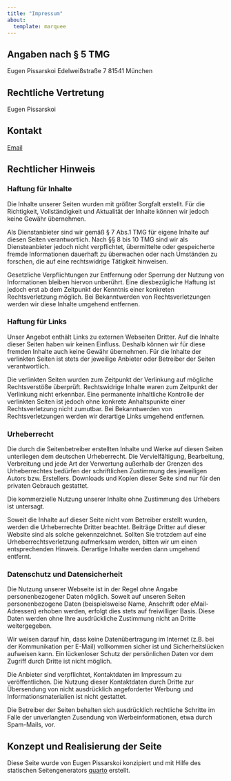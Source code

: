 ```yaml
---
title: "Impressum"
about:
  template: marquee
---
```



## Angaben nach § 5 TMG

Eugen Pissarskoi
Edelweißstraße 7
81541 München

## Rechtliche Vertretung

Eugen Pissarskoi

## Kontakt 

[Email](mailto:mail@eugenpissarskoi.de) 

## Rechtlicher Hinweis
### Haftung für Inhalte

Die Inhalte unserer Seiten wurden mit größter Sorgfalt erstellt. Für die Richtigkeit, Vollständigkeit und Aktualität der Inhalte können wir jedoch keine Gewähr übernehmen.

Als Dienstanbieter sind wir gemäß § 7 Abs.1 TMG für eigene Inhalte auf diesen Seiten verantwortlich. Nach §§ 8 bis 10 TMG sind wir als Diensteanbieter jedoch nicht verpflichtet, übermittelte oder gespeicherte fremde Informationen dauerhaft zu überwachen oder nach Umständen zu forschen, die auf eine rechtswidrige Tätigkeit hinweisen.

Gesetzliche Verpflichtungen zur Entfernung oder Sperrung der Nutzung von Informationen bleiben hiervon unberührt. Eine diesbezügliche Haftung ist jedoch erst ab dem Zeitpunkt der Kenntnis einer konkreten Rechtsverletzung möglich. Bei Bekanntwerden von Rechtsverletzungen werden wir diese Inhalte umgehend entfernen.

### Haftung für Links

Unser Angebot enthält Links zu externen Webseiten Dritter. Auf die Inhalte dieser Seiten haben wir keinen Einfluss. Deshalb können wir für diese fremden Inhalte auch keine Gewähr übernehmen. Für die Inhalte der verlinkten Seiten ist stets der jeweilige Anbieter oder Betreiber der Seiten verantwortlich.

Die verlinkten Seiten wurden zum Zeitpunkt der Verlinkung auf mögliche Rechtsverstöße überprüft. Rechtswidrige Inhalte waren zum Zeitpunkt der Verlinkung nicht erkennbar. Eine permanente inhaltliche Kontrolle der verlinkten Seiten ist jedoch ohne konkrete Anhaltspunkte einer Rechtsverletzung nicht zumutbar. Bei Bekanntwerden von Rechtsverletzungen werden wir derartige Links umgehend entfernen.

### Urheberrecht

Die durch die Seitenbetreiber erstellten Inhalte und Werke auf diesen Seiten unterliegen dem deutschen Urheberrecht. Die Vervielfältigung, Bearbeitung, Verbreitung und jede Art der Verwertung außerhalb der Grenzen des Urheberrechtes bedürfen der schriftlichen Zustimmung des jeweiligen Autors bzw. Erstellers. Downloads und Kopien dieser Seite sind nur für den privaten Gebrauch gestattet.

Die kommerzielle Nutzung unserer Inhalte ohne Zustimmung des Urhebers ist untersagt.

Soweit die Inhalte auf dieser Seite nicht vom Betreiber erstellt wurden, werden die Urheberrechte Dritter beachtet. Beiträge Dritter auf dieser Website sind als solche gekennzeichnet. Sollten Sie trotzdem auf eine Urheberrechtsverletzung aufmerksam werden, bitten wir um einen entsprechenden Hinweis. Derartige Inhalte werden dann umgehend entfernt.

### Datenschutz und Datensicherheit

Die Nutzung unserer Webseite ist in der Regel ohne Angabe personenbezogener Daten möglich. Soweit auf unseren Seiten personenbezogene Daten (beispielsweise Name, Anschrift oder eMail-Adressen) erhoben werden, erfolgt dies stets auf freiwilliger Basis. Diese Daten werden ohne Ihre ausdrückliche Zustimmung nicht an Dritte weitergegeben.

Wir weisen darauf hin, dass keine Datenübertragung im Internet (z.B. bei der Kommunikation per E-Mail) vollkommen sicher ist und Sicherheitslücken aufweisen kann. Ein lückenloser Schutz der persönlichen Daten vor dem Zugriff durch Dritte ist nicht möglich.

Die Anbieter sind verpflichtet, Kontaktdaten im Impressum zu veröffentlichen. Die Nutzung dieser Kontaktdaten durch Dritte zur Übersendung von nicht ausdrücklich angeforderter Werbung und Informationsmaterialien ist nicht gestattet.

Die Betreiber der Seiten behalten sich ausdrücklich rechtliche Schritte im Falle der unverlangten Zusendung von Werbeinformationen, etwa durch Spam-Mails, vor.

## Konzept und Realisierung der Seite

Diese Seite wurde von Eugen Pissarskoi konzipiert und mit Hilfe des statischen Seitengenerators [quarto](https://quarto.org/docs/websites/) erstellt. 

